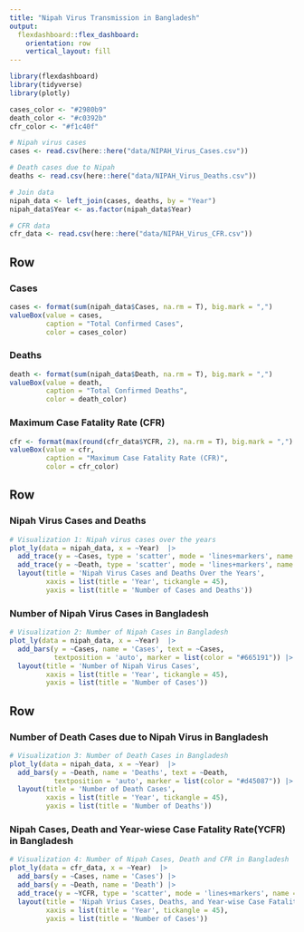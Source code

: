 ---
title: "Nipah Virus Transmission in Bangladesh"
output: 
  flexdashboard::flex_dashboard:
    orientation: row
    vertical_layout: fill
---

```{r setup, include=FALSE}
library(flexdashboard)
library(tidyverse)
library(plotly)
```

```{r, colors, include=FALSE}
cases_color <- "#2980b9"
death_color <- "#c0392b"
cfr_color <- "#f1c40f"
```


```{r, data}
# Nipah virus cases 
cases <- read.csv(here::here("data/NIPAH_Virus_Cases.csv"))

# Death cases due to Nipah
deaths <- read.csv(here::here("data/NIPAH_Virus_Deaths.csv"))

# Join data 
nipah_data <- left_join(cases, deaths, by = "Year")
nipah_data$Year <- as.factor(nipah_data$Year)

# CFR data 
cfr_data <- read.csv(here::here("data/NIPAH_Virus_CFR.csv"))
```


Row 
-----------------------------------------------------------------------
### Cases {.value-box}

```{r}
cases <- format(sum(nipah_data$Cases, na.rm = T), big.mark = ",")
valueBox(value = cases, 
         caption = "Total Confirmed Cases", 
         color = cases_color)
```

### Deaths {.value-box}

```{r}
death <- format(sum(nipah_data$Death, na.rm = T), big.mark = ",")
valueBox(value = death, 
         caption = "Total Confirmed Deaths", 
         color = death_color)
```


### Maximum Case Fatality Rate (CFR) {.value-box}

```{r}
cfr <- format(max(round(cfr_data$YCFR, 2), na.rm = T), big.mark = ",")
valueBox(value = cfr, 
         caption = "Maximum Case Fatality Rate (CFR)", 
         color = cfr_color)
```

Row 
-----------------------------------------------------------------------
### Nipah Virus Cases and Deaths 
```{r, cases-death-trends}
# Visualization 1: Nipah virus cases over the years
plot_ly(data = nipah_data, x = ~Year)  |> 
  add_trace(y = ~Cases, type = 'scatter', mode = 'lines+markers', name = "Cases") |> 
  add_trace(y = ~Death, type = 'scatter', mode = 'lines+markers', name = "Deaths") |> 
  layout(title = 'Nipah Virus Cases and Deaths Over the Years', 
         xaxis = list(title = 'Year', tickangle = 45),
         yaxis = list(title = 'Number of Cases and Deaths'))
```


### Number of Nipah Virus Cases in Bangladesh 
```{r, number-of-cases}
# Visualization 2: Number of Nipah Cases in Bangladesh 
plot_ly(data = nipah_data, x = ~Year)  |> 
  add_bars(y = ~Cases, name = 'Cases', text = ~Cases, 
           textposition = 'auto', marker = list(color = "#665191")) |> 
  layout(title = 'Number of Nipah Virus Cases', 
         xaxis = list(title = 'Year', tickangle = 45),
         yaxis = list(title = 'Number of Cases'))
```




Row 
-------------------------------------------------------------------

### Number of Death Cases due to Nipah Virus in Bangladesh 
```{r, number-of-deaths}
# Visualization 3: Number of Death Cases in Bangladesh 
plot_ly(data = nipah_data, x = ~Year)  |> 
  add_bars(y = ~Death, name = 'Deaths', text = ~Death, 
           textposition = 'auto', marker = list(color = "#d45087")) |> 
  layout(title = 'Number of Death Cases', 
         xaxis = list(title = 'Year', tickangle = 45),
         yaxis = list(title = 'Number of Deaths'))
```

### Nipah Cases, Death and Year-wiese Case Fatality Rate(YCFR) in Bangladesh 
```{r, cases-deaths-cfr}
# Visualization 4: Number of Nipah Cases, Death and CFR in Bangladesh 
plot_ly(data = cfr_data, x = ~Year)  |> 
  add_bars(y = ~Cases, name = 'Cases') |> 
  add_bars(y = ~Death, name = 'Death') |> 
  add_trace(y = ~YCFR, type = 'scatter', mode = 'lines+markers', name = "YCFR") |> 
  layout(title = 'Nipah Vrius Cases, Deaths, and Year-wise Case Fatality Rate(YCFR)', 
         xaxis = list(title = 'Year', tickangle = 45),
         yaxis = list(title = 'Number of Cases'))
```
